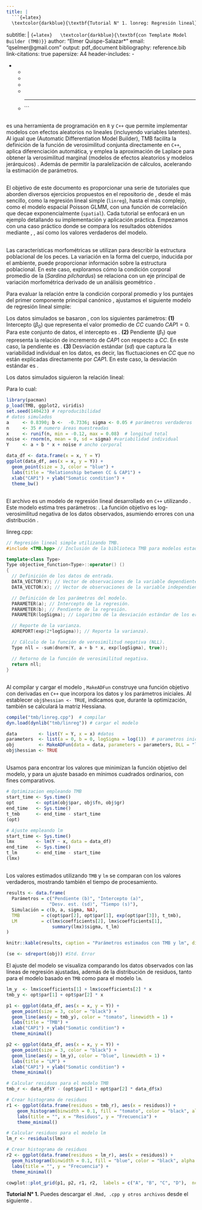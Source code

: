 ```yaml
---
title: |
  ```{=latex}
  \textcolor{darkblue}{\textbf{Tutorial N° 1. lonreg: Regresión lineal}}
  ```
subtitle: |
  ```{=latex}
  \textcolor{darkblue}{\textbf{con Template Model Builder (TMB)}}
  ```
author: "Elmer Quispe-Salazar*"
email:  "qselmer@gmail.com"
output: pdf_document
bibliography: reference.bib
link-citations: true
papersize: A4
header-includes:
  - \usepackage{setspace}
  - \onehalfspacing
  - \usepackage{xcolor}
   \definecolor{darkblue}{rgb}{0.0, 0.0, 0.55}
   \definecolor{lightblue}{rgb}{0.678, 0.847, 0.902}
  - \usepackage{tikz}
  - \usepackage{caption}
  - \usepackage{soul}
  - \captionsetup[figure]{font=small}
   \usepackage{fancyhdr}
   \usepackage{hyperref}
   \usepackage{float}
   \usepackage[spanish]{babel}
   \usepackage{helvet}
   \usepackage{soul}
   \renewcommand{\familydefault}{\sfdefault}
---
```

\texttt{*Correspondencia. E-mail: qselmer@gmail.com}

## \textcolor{darkblue}{¿Qué es TMB?}
\fcolorbox{red}{white}{TMB} es una herramienta de programación en `R` y `C++` que permite implementar modelos con efectos aleatorios no lineales (incluyendo variables latentes). Al igual que \fcolorbox{red}{white}{ADMB} (Automatic Differentiation Model Builder), TMB facilita la definición de la función de verosimilitud conjunta directamente en `C++`, aplica diferenciación automática, y emplea la aproximación de Laplace para obtener la verosimilitud marginal (modelos de efectos aleatorios y modelos jerárquicos) \fcolorbox{lightblue}{lightblue}{\cite{tmb2023}}. Además de permitir la paralelización de cálculos, acelerando la estimación de parámetros. 

## \textcolor{darkblue}{lonreg: Regresión lineal}
El objetivo de este documento es proporcionar una serie de tutoriales que aborden diversos ejercicios propuestos en el repositorio de  \href{https://github.com/kaskr/adcomp/tree/master/tmb_examples}{\hl{Template Model Builder (TMB)}}, desde el más sencillo, como la regresión lineal simple (`linreg`), hasta el más complejo, como el modelo espacial Poisson GLMM, con una función de correlación que decae exponencialmente (`spatial`). Cada tutorial se enfocará en un ejemplo detallando su implementación y aplicación práctica. Empezamos con una caso práctico donde se compara los resultados obtenidos mediante \fcolorbox{red}{white}{TMB}, \fcolorbox{red}{white}{lm[stats]}, así como los valores verdaderos del modelo.

## \textcolor{darkblue}{Caso práctico: discriminación morfométrica de peces pelágicos}
Las características morfométricas se utilizan para describir la estructura poblacional de los peces. La variación en la forma del cuerpo, inducida por el ambiente, puede proporcionar información sobre la estructura poblacional. En este caso, exploramos cómo la condición corporal promedio de la \fcolorbox{red}{white}{sardina europea} (*Sardina pilchardus*) se relaciona con un eje principal de variación morfométrica derivado de un análisis geométrico \fcolorbox{lightblue}{lightblue}{(Figura ~\ref{fig:fig1})}. 

\begin{figure}[h]
  \centering
  \includegraphics[width=210px]{fig.png}
  \caption{Localización de 15 landmarks en la sardina europea. Tomado de     \fcolorbox{lightblue}{lightblue}{\cite{10.1093/icesjms/fsx186}}}   
  \label{fig:fig1}
\end{figure}

Para evaluar la relación entre la condición corporal promedio \fcolorbox{red}{white}{$(CC)$} y los puntajes del primer componente principal canónico \fcolorbox{red}{white}{$(CAP1)$}, ajustamos el siguiente modelo de regresión lineal simple:

\begin{equation}
Y = \beta_0 + \beta_1 \cdot x + \epsilon
\end{equation}

Los datos simulados se basaron \fcolorbox{lightblue}{lightblue}{\cite{10.1093/icesjms/fsx186}}, con los siguientes parámetros: **(1)** Intercepto ($\beta_0$) que representa el valor promedio de $CC$ cuando $CAP1 = 0$. Para este conjunto de datos, el intercepto es \fcolorbox{red}{white}{$ a = 0.8390$}. **(2)** Pendiente ($\beta_1$) que representa la relación de incremento de $CAP1$ con respecto a $CC$. En este caso, la pendiente es \fcolorbox{red}{white}{$(b = -0.7336)$}. **(3)** Desviación estándar ($sd$) que captura la variabilidad individual en los datos, es decir, las fluctuaciones en $CC$ que no están explicadas directamente por $CAP1$. En este caso, la desviación estándar es \fcolorbox{red}{white}{$\sigma = 0.4800$}.
\newline

Los datos simulados siguieron la relación lineal:
\begin{equation}
CC = a + b \cdot CAP1 + \mathcal{N}(0, \sigma^2)
\end{equation}

Para lo cual: 
```r
library(pacman)
p_load(TMB, ggplot2, viridis)
set.seed(140423) # reproducibilidad
# datos simulados
a     <- 0.8390; b <-  -0.7336; sigma <- 0.05 # parámetros verdaderos
n     <- 35 # numero áreas muestreadas
x     <- runif(n, min = -0.12, max = 0.08)  # longitud total
noise <- rnorm(n, mean = 0, sd = sigma) #variabilidad individual
Y     <- a + b * x + noise # ancho corporal

data_df <- data.frame(x = x, Y = Y)
ggplot(data_df, aes(x = x, y = Y)) +
  geom_point(size = 3, color = "blue") +
  labs(title = "Relationship between CC & CAP1") +
  xlab("CAP1") + ylab("Somatic condition") +
  theme_bw()
```

## \textcolor{darkblue}{Configuración del modelo}
El archivo \fcolorbox{red}{white}{linreg.cpp} es un modelo de regresión lineal desarrollado en `C++` utilizando \fcolorbox{red}{white}{TMB}. Este modelo estima tres parámetros: \fcolorbox{red}{white}{$a, b, \sigma$}. La función objetivo es log-verosimilitud negativa \fcolorbox{red}{white}{$(nll)$} de los datos observados, asumiendo errores con una distribución \fcolorbox{red}{white}{$\mathcal{N}(0, \sigma^2)$}.

linreg.cpp: 
```cpp  
// Regresión lineal simple utilizando TMB.
#include <TMB.hpp> // Inclusión de la biblioteca TMB para modelos estadísticos.

template<class Type>
Type objective_function<Type>::operator() ()
{
  // Definición de los datos de entrada.
  DATA_VECTOR(Y); // Vector de observaciones de la variable dependiente.
  DATA_VECTOR(x); // Vector de observaciones de la variable independiente.

  // Definición de los parámetros del modelo.
  PARAMETER(a); // Intercepto de la regresión.
  PARAMETER(b); // Pendiente de la regresión.
  PARAMETER(logSigma); // Logaritmo de la desviación estándar de los errores.

  // Reporte de la varianza.
  ADREPORT(exp(2*logSigma)); // Reporta la varianza).

  // Cálculo de la función de verosimilitud negativa (NLL).
  Type nll = -sum(dnorm(Y, a + b * x, exp(logSigma), true)); 

  // Retorno de la función de verosimilitud negativa.
  return nll;
}
```

## \textcolor{darkblue}{Compilar, cargar y MakeADFun}
Al compilar y cargar el modelo \fcolorbox{red}{white}{linreg.dll}, `MakeADFun`  construye una función objetivo con derivadas en `C++` que incorpora los datos y los parámetros iniciales. Al establecer `obj$hessian <- TRUE`, indicamos que, durante la optimización, también se calculará la matriz Hessiana.

```r
compile("tmb/linreg.cpp")  # compilar
dyn.load(dynlib("tmb/linreg")) # cargar el modelo

data        <- list(Y = Y, x = x) #datos
parameters  <- list(a = 0, b = 0, logSigma = log(1))  # parametros iniciales
obj         <- MakeADFun(data = data, parameters = parameters, DLL = "linreg")
obj$hessian <- TRUE
```  

## \textcolor{darkblue}{Optimización del modelo}
Usamos \fcolorbox{red}{white}{optim} para encontrar los valores que minimizan la función objetivo del modelo, y \fcolorbox{red}{white}{lm[stats]} para un ajuste basado en mínimos cuadrados ordinarios, con fines comparativos. 

```r
# Optimizacion empleando TMB
start_time <- Sys.time()
opt        <- optim(obj$par, obj$fn, obj$gr)
end_time   <- Sys.time()
t_tmb      <- end_time - start_time
(opt)
```  

```r
# Ajuste empleando lm
start_time <- Sys.time()
lmx        <- lm(Y ~ x, data = data_df)
end_time   <- Sys.time()
t_lm       <- end_time - start_time
(lmx)
```

## \textcolor{darkblue}{Resultados}
Los valores estimados utilizando `TMB` y `lm` se comparan con los valores verdaderos, mostrando también el tiempo de procesamiento.

```r

results <- data.frame(
  Parámetros = c("Pendiente (b)", "Intercepto (a)", 
                "Desv. est. (sd)", "Tiempo (s)"),
  Simulación = c(b, a, sigma, NA),
  TMB        = c(opt$par[2], opt$par[1], exp(opt$par[3]), t_tmb), 
  LM         = c(lmx$coefficients[2], lmx$coefficients[1], 
                 summary(lmx)$sigma, t_lm)
)

knitr::kable(results, caption = "Parámetros estimados con TMB y lm", digits = 3)

(se <- sdreport(obj)) #Std. Error

```
El ajuste del modelo se visualiza comparando los datos observados con las líneas de regresión ajustadas, además de la distribución de residuos, tanto para el modelo basado en `TMB` como para el modelo `lm`. 
\newline


```r

lm_y  <- lmx$coefficients[1] + lmx$coefficients[2] * x
tmb_y <- opt$par[1] + opt$par[2] * x

p1 <- ggplot(data_df, aes(x = x, y = Y)) +
  geom_point(size = 3, color = "black") +
  geom_line(aes(y = tmb_y), color = "tomato", linewidth = 1) +
  labs(title = "TMB") +
  xlab("CAP1") + ylab("Somatic condition") +
  theme_minimal()

p2 <- ggplot(data_df, aes(x = x, y = Y)) +
  geom_point(size = 3, color = "black") +
  geom_line(aes(y = lm_y), color = "blue", linewidth = 1) +
  labs(title = "LM") +
  xlab("CAP1") + ylab("Somatic condition") +
  theme_minimal()

# Calcular residuos para el modelo TMB
tmb_r <- data_df$Y - (opt$par[1] + opt$par[2] * data_df$x)

# Crear histograma de residuos
r1 <- ggplot(data.frame(residuos = tmb_r), aes(x = residuos)) +
    geom_histogram(binwidth = 0.1, fill = "tomato", color = "black", alpha = 0.7) +
    labs(title = "", x = "Residuos", y = "Frecuencia") +
    theme_minimal()

# Calcular residuos para el modelo lm
lm_r <- residuals(lmx)

# Crear histograma de residuos
r2 <- ggplot(data.frame(residuos = lm_r), aes(x = residuos)) +
  geom_histogram(binwidth = 0.1, fill = "blue", color = "black", alpha = 0.7) +
  labs(title = "", y = "Frecuencia") +
  theme_minimal()

cowplot::plot_grid(p1, p2, r1, r2,  labels = c("A", "B", "C", "D"),  ncol = 2)

```  
**Tutorial N° 1.** Puedes descargar el `.Rmd, .cpp y otros archivos` desde el siguiente \href{https://github.com/qselmer/.me_content/tree/main/postHub/postHub-250113}{\hl{enlace}}.


\bibliographystyle{apalike}
\bibliography{reference}
